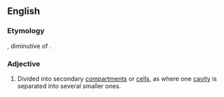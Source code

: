 ==English==

===Etymology===
{{etyl|la|en}} {{term|locellus||compartment|lang=la}}, diminutive of {{term|locus||place|lang=la}}.

===Adjective===
{{en-adj|-}}

# {{botany}} Divided into secondary [[compartment]]s or [[cell]]s, as where one [[cavity]] is separated into several smaller ones.